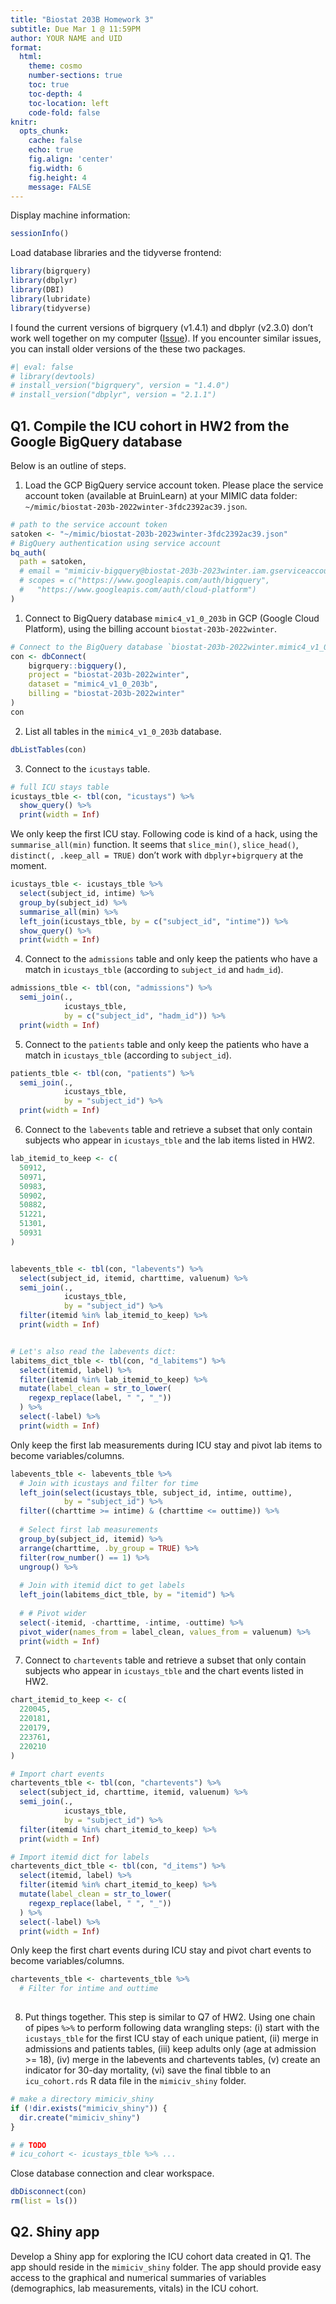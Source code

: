 ```yaml
---
title: "Biostat 203B Homework 3"
subtitle: Due Mar 1 @ 11:59PM
author: YOUR NAME and UID
format:
  html:
    theme: cosmo
    number-sections: true
    toc: true
    toc-depth: 4
    toc-location: left
    code-fold: false
knitr:
  opts_chunk: 
    cache: false    
    echo: true
    fig.align: 'center'
    fig.width: 6
    fig.height: 4
    message: FALSE
---
```


Display machine information:
```r
sessionInfo()
```

Load database libraries and the tidyverse frontend:
```r
library(bigrquery)
library(dbplyr)
library(DBI)
library(lubridate)
library(tidyverse)
```

I found the current versions of bigrquery (v1.4.1) and dbplyr (v2.3.0) don't work well together on my computer ([Issue](https://github.com/r-dbi/bigrquery/issues/509)). If you encounter similar issues, you can install older versions of the these two packages.
```r
#| eval: false
# library(devtools)
# install_version("bigrquery", version = "1.4.0")
# install_version("dbplyr", version = "2.1.1")
```

## Q1. Compile the ICU cohort in HW2 from the Google BigQuery database 

Below is an outline of steps.

1. Load the GCP BigQuery service account token. Please place the service account token (available at BruinLearn) at your MIMIC data folder: `~/mimic/biostat-203b-2022winter-3fdc2392ac39.json`.
```r
# path to the service account token 
satoken <- "~/mimic/biostat-203b-2023winter-3fdc2392ac39.json"
# BigQuery authentication using service account
bq_auth(
  path = satoken,
  # email = "mimiciv-bigquery@biostat-203b-2023winter.iam.gserviceaccount.com",
  # scopes = c("https://www.googleapis.com/auth/bigquery",
  #   "https://www.googleapis.com/auth/cloud-platform")
)
```

1. Connect to BigQuery database `mimic4_v1_0_203b` in GCP (Google Cloud Platform), using the billing account `biostat-203b-2022winter`.
```r
# Connect to the BigQuery database `biostat-203b-2022winter.mimic4_v1_0_203b`
con <- dbConnect(
    bigrquery::bigquery(),
    project = "biostat-203b-2022winter",
    dataset = "mimic4_v1_0_203b",
    billing = "biostat-203b-2022winter"
)
con
```

2. List all tables in the `mimic4_v1_0_203b` database.
```r
dbListTables(con)
```

3. Connect to the `icustays` table.
```r
# full ICU stays table
icustays_tble <- tbl(con, "icustays") %>%
  show_query() %>%
  print(width = Inf)
```

We only keep the first ICU stay. Following code is kind of a hack, using the `summarise_all(min)` function. It seems that `slice_min()`, `slice_head()`, `distinct(, .keep_all = TRUE)` don't work with `dbplyr`+`bigrquery` at the moment.

```r
icustays_tble <- icustays_tble %>% 
  select(subject_id, intime) %>% 
  group_by(subject_id) %>% 
  summarise_all(min) %>%
  left_join(icustays_tble, by = c("subject_id", "intime")) %>%
  show_query() %>%
  print(width = Inf)
```


4. Connect to the `admissions` table and only keep the patients who have a match in `icustays_tble` (according to `subject_id` and `hadm_id`).
```r
admissions_tble <- tbl(con, "admissions") %>% 
  semi_join(.,
            icustays_tble,
            by = c("subject_id", "hadm_id")) %>% 
  print(width = Inf)
```

5. Connect to the `patients` table and only keep the patients who have a match in `icustays_tble` (according to `subject_id`).
```r
patients_tble <- tbl(con, "patients") %>% 
  semi_join(.,
            icustays_tble,
            by = "subject_id") %>% 
  print(width = Inf)
```

6. Connect to the `labevents` table and retrieve a subset that only contain subjects who appear in `icustays_tble` and the lab items listed in HW2. 
```r
lab_itemid_to_keep <- c(
  50912,
  50971,
  50983,
  50902,
  50882,
  51221,
  51301,
  50931
)


labevents_tble <- tbl(con, "labevents") %>% 
  select(subject_id, itemid, charttime, valuenum) %>% 
  semi_join(.,
            icustays_tble,
            by = "subject_id") %>% 
  filter(itemid %in% lab_itemid_to_keep) %>% 
  print(width = Inf)


# Let's also read the labevents dict:
labitems_dict_tble <- tbl(con, "d_labitems") %>% 
  select(itemid, label) %>% 
  filter(itemid %in% lab_itemid_to_keep) %>% 
  mutate(label_clean = str_to_lower(
    regexp_replace(label, " ", "_"))
  ) %>% 
  select(-label) %>% 
  print(width = Inf)
```
Only keep the first lab measurements during ICU stay and pivot lab items to become variables/columns.
```r
labevents_tble <- labevents_tble %>%
  # Join with icustays and filter for time
  left_join(select(icustays_tble, subject_id, intime, outtime),
            by = "subject_id") %>% 
  filter((charttime >= intime) & (charttime <= outtime)) %>% 
  
  # Select first lab measurements
  group_by(subject_id, itemid) %>% 
  arrange(charttime, .by_group = TRUE) %>% 
  filter(row_number() == 1) %>% 
  ungroup() %>%
  
  # Join with itemid dict to get labels
  left_join(labitems_dict_tble, by = "itemid") %>% 
  
  # # Pivot wider
  select(-itemid, -charttime, -intime, -outtime) %>%
  pivot_wider(names_from = label_clean, values_from = valuenum) %>%
  print(width = Inf)
```


7. Connect to `chartevents` table and retrieve a subset that only contain subjects who appear in `icustays_tble` and the chart events listed in HW2.
```r
chart_itemid_to_keep <- c(
  220045,
  220181,
  220179,
  223761,
  220210
)

# Import chart events
chartevents_tble <- tbl(con, "chartevents") %>% 
  select(subject_id, charttime, itemid, valuenum) %>% 
  semi_join(.,
            icustays_tble,
            by = "subject_id") %>% 
  filter(itemid %in% chart_itemid_to_keep) %>% 
  print(width = Inf)

# Import itemid dict for labels
chartevents_dict_tble <- tbl(con, "d_items") %>% 
  select(itemid, label) %>% 
  filter(itemid %in% chart_itemid_to_keep) %>% 
  mutate(label_clean = str_to_lower(
    regexp_replace(label, " ", "_"))
  ) %>%
  select(-label) %>% 
  print(width = Inf)
```
Only keep the first chart events during ICU stay and pivot chart events to become variables/columns.
```r
chartevents_tble <- chartevents_tble %>% 
  # Filter for intime and outtime
  
```

8. Put things together. This step is similar to Q7 of HW2. Using one chain of pipes `%>%` to perform following data wrangling steps: (i) start with the `icustays_tble` for the first ICU stay of each unique patient, (ii) merge in admissions and patients tables, (iii) keep adults only (age at admission >= 18), (iv) merge in the labevents and chartevents tables, (v) create an indicator for 30-day mortality, (vi) save the final tibble to an `icu_cohort.rds` R data file in the `mimiciv_shiny` folder.

```r
# make a directory mimiciv_shiny
if (!dir.exists("mimiciv_shiny")) {
  dir.create("mimiciv_shiny")
}
```

```r
# # TODO
# icu_cohort <- icustays_tble %>% ...
```

Close database connection and clear workspace.
```r
dbDisconnect(con)
rm(list = ls())
```

## Q2. Shiny app

Develop a Shiny app for exploring the ICU cohort data created in Q1. The app should reside in the `mimiciv_shiny` folder. The app should provide easy access to the graphical and numerical summaries of variables (demographics, lab measurements, vitals) in the ICU cohort.

